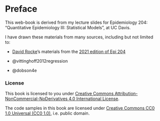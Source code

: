 # Preface {.unnumbered}

This web-book is derived from my lecture slides for Epidemiology 204: "Quantitative Epidemiology III: Statistical Models", at UC Davis.

I have drawn these materials from many sources, including but not limited to:

- [David Rocke](https://dmrocke.ucdavis.edu/)'s materials from the [2021 edition of Epi 204](https://dmrocke.ucdavis.edu/Class/EPI204-Spring-2021/EPI204-Spring-2021.html)

- @vittinghoff2012regression

- @dobson4e

### License {.unnumbered}

This book is licensed to you under [Creative Commons Attribution-NonCommercial-NoDerivatives 4.0 International License](http://creativecommons.org/licenses/by-nc-nd/4.0/).

The code samples in this book are licensed under [Creative Commons CC0 1.0 Universal (CC0 1.0)](https://creativecommons.org/publicdomain/zero/1.0/), i.e. public domain.
